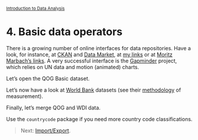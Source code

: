 <style>@import url(style.css);</style>
<small>[Introduction to Data Analysis](index.html)</small>

# 4. Basic data operators
  
There is a growing number of online interfaces for data repositories. Have a look, for instance, at [CKAN](http://ckan.org/) and [Data Market](http://datamarket.com/), at [my links](https://github.com/briatte/srqm/wiki/data) or at [Moritz Marbach's links](https://delicious.com/moritz.marbach/data). A very successful interface is the [Gapminder](http://factbased.blogspot.fr/2012/07/convenient-access-to-gapminder-datasets.html) project, which relies on UN data and motion (animated) charts.

Let's open the QOG Basic dataset.

Let's now have a  look at [World Bank](https://github.com/vincentarelbundock/WDI) datasets (see their [methodology](http://data.worldbank.org/about/data-overview/methodologies) of measurement).

Finally, let's merge QOG and WDI data.

Use the `countrycode` package if you need more country code classifications.

> Next: [Import/Export](41_dataio.html).
